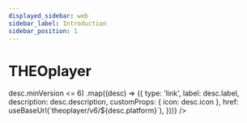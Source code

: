```yaml
---
displayed_sidebar: web
sidebar_label: Introduction
sidebar_position: 1
---
```


# THEOplayer


<Intro />
<DocCardList
  items={theoplayerPlatforms
    .filter((desc) => desc.minVersion <= 6)
    .map((desc) => ({
      type: 'link',
      label: desc.label,
      description: desc.description,
      customProps: { icon: desc.icon },
      href: useBaseUrl(`theoplayer/v6/${desc.platform}`),
    }))}
/>
